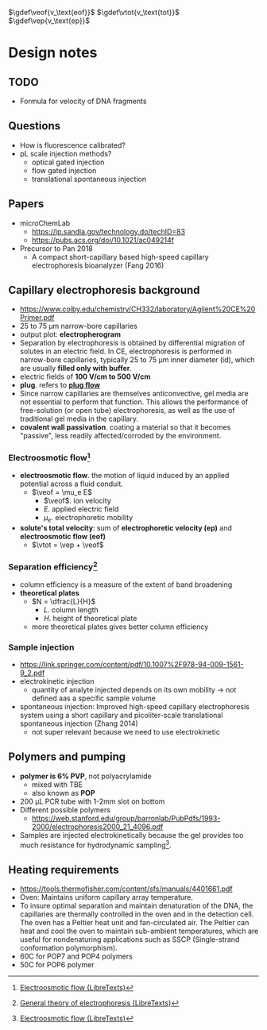 $\gdef\veof{v_\text{eof}}$
$\gdef\vtot{v_\text{tot}}$
$\gdef\vep{v_\text{ep}}$

# Design notes

## TODO
- Formula for velocity of DNA fragments

## Questions
- How is fluorescence calibrated?
- pL scale injection methods?
  - optical gated injection
  - flow gated injection
  - translational spontaneous injection

## Papers
- microChemLab
  - https://ip.sandia.gov/technology.do/techID=83
  - https://pubs.acs.org/doi/10.1021/ac049214f
- Precursor to Pan 2018
  - A compact short-capillary based high-speed capillary electrophoresis bioanalyzer (Fang 2016)

## Capillary electrophoresis background
- https://www.colby.edu/chemistry/CH332/laboratory/Agilent%20CE%20Primer.pdf
- 25 to 75 µm narrow-bore capillaries
- output plot: **electropherogram**
- Separation by electrophoresis is obtained by differential migration of solutes in an electric field. In CE, electrophoresis is performed in narrow-bore capillaries, typically 25 to 75 µm inner diameter (id), which are usually **filled only with buffer**.
- electric fields of **100 V/cm to 500 V/cm**
- **plug**. refers to [**plug flow**](https://en.wikipedia.org/wiki/Plug_flow)
- Since narrow capillaries are themselves anticonvective, gel media are not essential to perform that function. This allows the performance of free-solution (or open tube) electrophoresis, as well as the use of traditional gel media in the capillary.
- **covalent wall passivation**. coating a material so that it becomes "passive", less readily affected/corroded by the environment.

### Electroosmotic flow[^eof]
- **electroosmotic flow**. the motion of liquid induced by an applied potential across a fluid conduit.
  - $\veof = \mu_e E$
    - $\veof$. ion velocity
    - $E$. applied electric field
    - $\mu_e$. electrophoretic mobility
- **solute's total velocity**: sum of **electrophoretic velocity (ep)** and **electroosmotic flow (eof)**
  - $\vtot = \vep + \veof$

### Separation efficiency[^plates]
- column efficiency is a measure of the extent of band broadening
- **theoretical plates**
  - $N = \dfrac{L}{H}$
    - $L$. column length
    - $H$. height of theoretical plate
  - more theoretical plates gives better column efficiency

### Sample injection
- https://link.springer.com/content/pdf/10.1007%2F978-94-009-1561-9_2.pdf
- electrokinetic injection
  - quantity of analyte injected depends on its own mobility $\to$ not defined aas a specific sample volume
- spontaneous injection: Improved high-speed capillary electrophoresis system using a short capillary and picoliter-scale translational spontaneous injection (Zhang 2014)
  - not super relevant because we need to use electrokinetic

## Polymers and pumping
- **polymer is 6% PVP**, not polyacrylamide
  - mixed with TBE
  - also known as **POP**
- 200 µL PCR tube with 1-2mm slot on bottom
- Different possible polymers
  - https://web.stanford.edu/group/barronlab/PubPdfs/1993-2000/electrophoresis2000_21_4096.pdf
- Samples are injected electrokinetically because the gel provides too much resistance for hydrodynamic sampling[^eof].

## Heating requirements
- https://tools.thermofisher.com/content/sfs/manuals/4401661.pdf
- Oven: Maintains uniform capillary array temperature.
- To insure optimal separation and maintain denaturation of the DNA, the capillaries are thermally controlled in the oven and in the detection cell. The oven has a Peltier heat unit and fan-circulated air. The Peltier can heat and cool the oven to maintain sub-ambient temperatures, which are useful for nondenaturing applications such as SSCP (Single-strand conformation polymorphism). 
- 60C for POP7 and POP4 polymers
- 50C for POP6 polymer


[^plates]: [General theory of electrophoresis (LibreTexts)](https://chem.libretexts.org/Bookshelves/Analytical_Chemistry/Analytical_Chemistry_2.1_(Harvey)/12%3A_Chromatographic_and_Electrophoretic_Methods/12.02%3A_General_Theory_of_Column_Chromatography)
[^eof]: [Electroosmotic flow (LibreTexts)](https://chem.libretexts.org/Bookshelves/Analytical_Chemistry/Analytical_Chemistry_2.1_(Harvey)/12%3A_Chromatographic_and_Electrophoretic_Methods/12.07%3A_Electrophoresis)